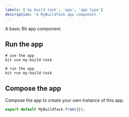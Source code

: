 ```yaml
---
labels: ['my build task', 'app', 'app type']
description: 'A MyBuildTask app component.'
---
```


A basic Bit app component.

## Run the app

```
# use the app
bit use my-build-task

# run the app
bit run my-build-task
```

## Compose the app

Compose the app to create your own instance of this app.

```ts
export default MyBuildTask.from({});
```
